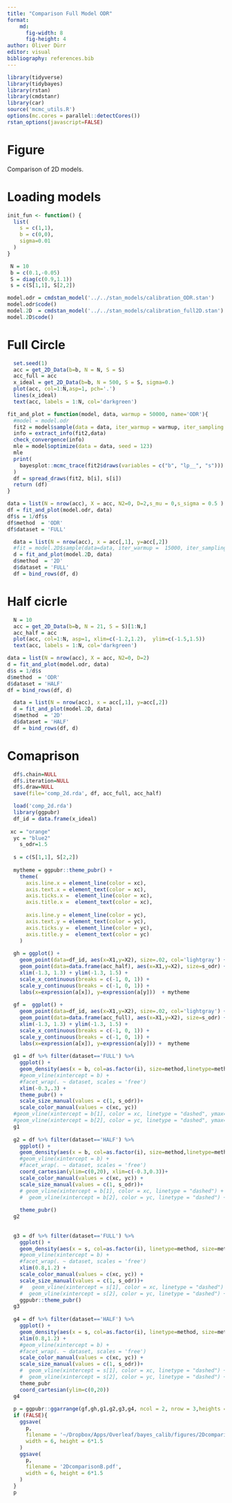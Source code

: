 ```yaml
---
title: "Comparison Full Model ODR"
format:
    md:
      fig-width: 8
      fig-height: 4
author: Oliver Dürr
editor: visual
bibliography: references.bib
---
```


```r
library(tidyverse)
library(tidybayes)
library(rstan)
library(cmdstanr)
library(car)
source('mcmc_utils.R')
options(mc.cores = parallel::detectCores())
rstan_options(javascript=FALSE)
```

# Figure

Comparison of 2D models.

# Loading models

```r
init_fun <- function() {
  list(
    s = c(1,1),
    b = c(0,0),
    sigma=0.01
  )
}
```

```r
 N = 10
 b = c(0.1,-0.05)
 S = diag(c(0.9,1.1))
 s = c(S[1,1], S[2,2])
```

```r
model.odr = cmdstan_model('../../stan_models/calibration_ODR.stan')
model.odr$code()
model.2D  = cmdstan_model('../../stan_models/calibration_full2D.stan')
model.2D$code()
```

# Full Circle

```r
  set.seed(1)
  acc = get_2D_Data(b=b, N = N, S = S)
  acc_full = acc
  x_ideal = get_2D_Data(b=b, N = 500, S = S, sigma=0.)
  plot(acc, col=1:N,asp=1, pch='.')
  lines(x_ideal)
  text(acc, labels = 1:N, col='darkgreen')
```

```r
fit_and_plot = function(model, data, warmup = 50000, name='ODR'){
  #model = model.odr
  fit2 = model$sample(data = data, iter_warmup = warmup, iter_sampling = 10000, refresh = 2000, init = init_fun)
  info = extract_info(fit2,data)
  check_convergence(info)
  mle = model$optimize(data = data, seed = 123) 
  mle
  print(
    bayesplot::mcmc_trace(fit2$draws(variables = c("b", "lp__", "s")))
  )
  df = spread_draws(fit2, b[i], s[i])
  return (df)
}
```

```r
data = list(N = nrow(acc), X = acc, N2=0, D=2,s_mu = 0,s_sigma = 0.5 )
df = fit_and_plot(model.odr, data)
df$s = 1/df$s
df$method  = 'ODR'
df$dataset = 'FULL'
```

```r
  data = list(N = nrow(acc), x = acc[,1], y=acc[,2]) 
  #fit = model.2D$sample(data=data, iter_warmup =  15000, iter_sampling = 2000,     refresh = 5000)
  d = fit_and_plot(model.2D, data)
  d$method  = '2D'
  d$dataset = 'FULL'
  df = bind_rows(df, d)
```

# Half cicrle

```r
  N = 10
  acc = get_2D_Data(b=b, N = 21, S = S)[1:N,]
  acc_half = acc
  plot(acc, col=1:N, asp=1, xlim=c(-1.2,1.2),  ylim=c(-1.5,1.5))
  text(acc, labels = 1:N, col='darkgreen')
```

```r
data = list(N = nrow(acc), X = acc, N2=0, D=2)
d = fit_and_plot(model.odr, data)
d$s = 1/d$s
d$method  = 'ODR'
d$dataset = 'HALF'
df = bind_rows(df, d)
```

```r
  data = list(N = nrow(acc), x = acc[,1], y=acc[,2]) 
  d = fit_and_plot(model.2D, data)
  d$method  = '2D'
  d$dataset = 'HALF'
  df = bind_rows(df, d)
```

# Comaprison

```r
  df$.chain=NULL
  df$.iteration=NULL
  df$.draw=NULL
  save(file='comp_2d.rda', df, acc_full, acc_half)
```

```r
  load('comp_2d.rda')
  library(ggpubr)
  df_id = data.frame(x_ideal)
  
 xc = "orange"
  yc = "blue2"
    s_odr=1.5
    
  s = c(S[1,1], S[2,2])
  
  mytheme = ggpubr::theme_pubr() + 
    theme(
      axis.line.x = element_line(color = xc),
      axis.text.x = element_text(color = xc),
      axis.ticks.x =  element_line(color = xc),
      axis.title.x =  element_text(color = xc),
      
      axis.line.y = element_line(color = yc),
      axis.text.y = element_text(color = yc),
      axis.ticks.y =  element_line(color = yc),
      axis.title.y =  element_text(color = yc)
    )  
  
  gh = ggplot() + 
    geom_point(data=df_id, aes(x=X1,y=X2), size=.02, col='lightgray') +
    geom_point(data=data.frame(acc_half), aes(x=X1,y=X2), size=s_odr) + 
    xlim(-1.3, 1.3) + ylim(-1.3, 1.5) +
    scale_x_continuous(breaks = c(-1, 0, 1)) +
    scale_y_continuous(breaks = c(-1, 0, 1)) +
    labs(x=expression(a[x]), y=expression(a[y]))  + mytheme
  
  gf =  ggplot() + 
    geom_point(data=df_id, aes(x=X1,y=X2), size=.02, col='lightgray') +
    geom_point(data=data.frame(acc_full), aes(x=X1,y=X2), size=s_odr) +  
    xlim(-1.3, 1.3) + ylim(-1.3, 1.5) +
    scale_x_continuous(breaks = c(-1, 0, 1)) +
    scale_y_continuous(breaks = c(-1, 0, 1)) +
    labs(x=expression(a[x]), y=expression(a[y])) +  mytheme
  
  g1 = df %>% filter(dataset=='FULL') %>% 
    ggplot() + 
    geom_density(aes(x = b, col=as.factor(i), size=method,linetype=method))+
    #geom_vline(xintercept = b) +
    #facet_wrap(. ~ dataset, scales = 'free')
    xlim(-0.3,.3) +
    theme_pubr() + 
    scale_size_manual(values = c(1, s_odr))+
    scale_color_manual(values = c(xc, yc))  
  #geom_vline(xintercept = b[1], color = xc, linetype = "dashed", ymax=1) + 
  #geom_vline(xintercept = b[2], color = yc, linetype = "dashed", ymax=1)
  g1 
  
  g2 = df %>% filter(dataset=='HALF') %>% 
    ggplot() + 
    geom_density(aes(x = b, col=as.factor(i), size=method,linetype=method)) +
    #geom_vline(xintercept = b) +
    #facet_wrap(. ~ dataset, scales = 'free')
    coord_cartesian(ylim=c(0,20), xlim=c(-0.3,0.3))+
    scale_color_manual(values = c(xc, yc)) +
    scale_size_manual(values = c(1, s_odr))+
    # geom_vline(xintercept = b[1], color = xc, linetype = "dashed") + 
    #  geom_vline(xintercept = b[2], color = yc, linetype = "dashed") +
    
    theme_pubr() 
  g2 
  
  
  g3 = df %>% filter(dataset=='FULL') %>% 
    ggplot() + 
    geom_density(aes(x = s, col=as.factor(i), linetype=method, size=method)) +
    #geom_vline(xintercept = b) +
    #facet_wrap(. ~ dataset, scales = 'free')
    xlim(0.8,1.2) +
    scale_color_manual(values = c(xc, yc)) +
    scale_size_manual(values = c(1, s_odr))+
    #   geom_vline(xintercept = s[1], color = xc, linetype = "dashed") + 
    #  geom_vline(xintercept = s[2], color = yc, linetype = "dashed") +
    ggpubr::theme_pubr() 
  g3 
  
  g4 = df %>% filter(dataset=='HALF') %>% 
    ggplot() + 
    geom_density(aes(x = s, col=as.factor(i), linetype=method, size=method)) +
    xlim(0.8,1.2) +
    #geom_vline(xintercept = b) +
    #facet_wrap(. ~ dataset, scales = 'free')
    scale_color_manual(values = c(xc, yc)) +
    scale_size_manual(values = c(1, s_odr))+
    #  geom_vline(xintercept = s[1], color = xc, linetype = "dashed") + 
    #  geom_vline(xintercept = s[2], color = yc, linetype = "dashed") +
    theme_pubr
    coord_cartesian(ylim=c(0,20))
  g4 
  
  p = ggpubr::ggarrange(gf,gh,g1,g2,g3,g4, ncol = 2, nrow = 3,heights = c(1,1,1), legend = 'none')
  if (FALSE){
    ggsave(
      p,
      filename = '~/Dropbox/Apps/Overleaf/bayes_calib/figures/2DcomparisonB.pdf',  
      width = 6, height = 6*1.5
    )
    ggsave(
      p,
      filename = '2DcomparisonB.pdf',  
      width = 6, height = 6*1.5
    )
  }
  p 
  
  
```
